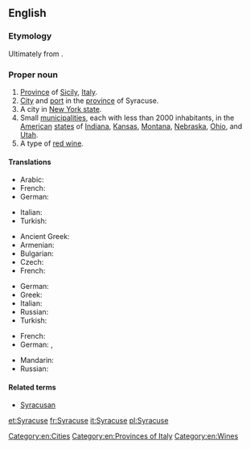 ==English==
{{wikipedia}}

===Etymology===
Ultimately from {{etyl|grc|en}} {{term|Συρακοῦσαι||tr=Surakousai|lang=grc}}.

===Proper noun===
{{en-proper noun}}

# [[province|Province]] of [[Sicily]], [[Italy]].
# [[city|City]] and [[port]] in the [[province]] of Syracuse.
# A city in [[New York|New York state]].
# Small [[municipality|municipalities]], each with less than 2000 inhabitants, in the [[United States|American]] [[state]]s of [[Indiana]], [[Kansas]], [[Montana]], [[Nebraska]], [[Ohio]], and [[Utah]].
# A type of [[red wine]].

====Translations====
{{trans-top|province Sicily}}
* Arabic: {{t-|ar|سرقوسة|f|tr=sirqusa|sc=Arab}}
* French: {{t+|fr|Syracuse}}
* German: {{t-|de|Syrakus}}
{{trans-mid}}
* Italian: {{t+|it|Siracusa}}
* Turkish: {{t-|tr|Siraküza}}
{{trans-bottom}}
{{trans-top|city and port in the province of Syracuse}}
* Ancient Greek: {{tø|grc|Συρακοῦσαι|f-p|tr=Surakousai}}
* Armenian: {{t-|hy|Սիրակուզա|tr=Sirakuza}}
* Bulgarian: {{t-|bg|Сиракуза}}
* Czech: {{t-|cs|Syrakusy|p}}
* French: {{t+|fr|Syracuse}}
{{trans-mid}}
* German: {{t-|de|Syrakus}}
* Greek: {{t+|el|Συρακούσες|tr=Syrakouses}}
* Italian: {{t+|it|Siracusa}}
* Russian: {{t-|ru|Сиракузы|p|tr=Sirakúzy}}
* Turkish: {{t-|tr|Siraküza}}
{{trans-bottom}}
{{trans-top|city in New York state}}
* French: {{t+|fr|Syracuse}}
* German: {{t-|de|Syracuse}}, {{t-|de|Syrakus}}
{{trans-mid}}
* Mandarin: {{t|cmn|锡拉丘兹|sc=Hani}}
* Russian: {{t-|ru|Сиракьюс|tr=Sirak'jus}}
{{trans-bottom}}

====Related terms====
* [[Syracusan]]

[[Category:en:Cities]]
[[Category:en:Provinces of Italy]]
[[Category:en:Wines]]

[[et:Syracuse]]
[[fr:Syracuse]]
[[it:Syracuse]]
[[pl:Syracuse]]